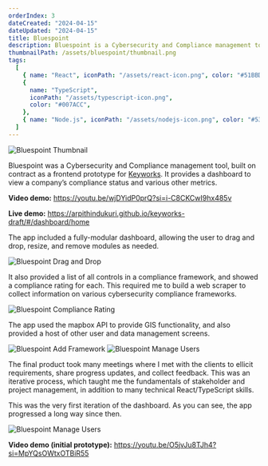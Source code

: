 ```yaml
---
orderIndex: 3
dateCreated: "2024-04-15"
dateUpdated: "2024-04-15"
title: Bluespoint
description: Bluespoint is a Cybersecurity and Compliance management tool, built for Keyworks Inc.
thumbnailPath: /assets/bluespoint/thumbnail.png
tags:
  [
    { name: "React", iconPath: "/assets/react-icon.png", color: "#51BBD8" },
    {
      name: "TypeScript",
      iconPath: "/assets/typescript-icon.png",
      color: "#007ACC",
    },
    { name: "Node.js", iconPath: "/assets/nodejs-icon.png", color: "#539E43" },
  ]
---
```


<img src="/assets/bluespoint/thumbnail.png" alt="Bluespoint Thumbnail" />

Bluespoint was a Cybersecurity and Compliance management tool, built on contract as a frontend prototype for [Keyworks](https://keyworks.ca/).
It provides a dashboard to view a company’s compliance status and various other metrics.

**Video demo:** https://youtu.be/wjDYidP0prQ?si=i-C8CKCwI9hx485v

**Live demo:** https://arpithindukuri.github.io/keyworks-draft/#/dashboard/home

The app included a fully-modular dashboard, allowing the user to drag and drop, resize, and remove modules as needed.

<img src="/assets/bluespoint/image-1.png" alt="Bluespoint Drag and Drop" />

It also provided a list of all controls in a compliance framework, and showed a compliance rating for each.
This required me to build a web scraper to collect information on various cybersecurity compliance frameworks.

<img src="/assets/bluespoint/image-2.png" alt="Bluespoint Compliance Rating" />

The app used the mapbox API to provide GIS functionality, and also provided a host of other user and data management screens.

<img src="/assets/bluespoint/image-3.png" alt="Bluespoint Add Framework" />

<img src="/assets/bluespoint/image-4.png" alt="Bluespoint Manage Users" />

The final product took many meetings where I met with the clients to ellicit requirements, share progress updates, and collect feedback.
This was an iterative process, which taught me the fundamentals of stakeholder and project management, in addition to many technical React/TypeScript skills.

This was the very first iteration of the dashboard. As you can see, the app progressed a long way since then.

<img src="/assets/bluespoint/image-5.png" alt="Bluespoint Manage Users" />

**Video demo (initial prototype):** https://youtu.be/O5jvJu8TJh4?si=MpYQsOWtxOTBiR55
